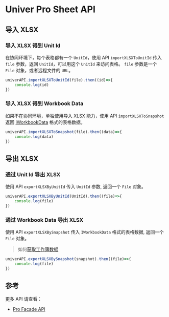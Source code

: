 # Univer Pro Sheet API

## 导入 XLSX

### 导入 XLSX 得到 Unit Id

在协同环境下，每个表格都有一个 `UnitId`，使用 API `importXLSXToUnitId` 传入 `file` 参数，返回 `UnitId`，可以用这个 `UnitId` 来访问表格。
`file` 参数是一个 `File` 对象，或者远程文件的 `URL`。

```javascript
univerAPI.importXLSXToUnitId(file).then((id)=>{
    console.log(id)
})
```

### 导入 XLSX 得到 Workbook Data

如果不在协同环境，单独使用导入 XLSX 能力，使用 API `importXLSXToSnapshot` 返回 [IWorkbookData](/typedoc/@univerjs/core/interfaces/IWorkbookData) 格式的表格数据。

```javascript
univerAPI.importXLSXToSnapshot(file).then((data)=>{
    console.log(data)
})
```

## 导出 XLSX

### 通过 Unit Id 导出 XLSX

使用 API `exportXLSXByUnitId` 传入 `UnitId` 参数, 返回一个 `File` 对象。

```javascript
univerAPI.exportXLSXByUnitId(UnitId).then((file)=>{
    console.log(file)
})
```

### 通过 Workbook Data 导出 XLSX

使用 API `exportXLSXBySnapshot` 传入 `IWorkbookData` 格式的表格数据, 返回一个 `File` 对象。

> 如何[获取工作簿数据](/guides/sheet/facade/sheet#获取工作簿数据)

```javascript
univerAPI.exportXLSXBySnapshot(snapshot).then((file)=>{
    console.log(file)
})
```

## 参考

更多 API 请查看：

- [Pro Facade API](/pro/guides/sheet/facade/facade)
